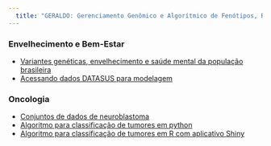 ```yaml
---
  title: "GERALDO: Gerenciamento Genômico e Algorítmico de Fenótipos, Riscos, Diagnósticos e Prognósticos em Dados de Doenças em Brasileiros"
---
```


### Envelhecimento e Bem-Estar

* [Variantes genéticas, envelhecimento e saúde mental da população brasileira](https://paei.netlify.app/07-Phylogenetic-Analyisis_mt_BR)
* [Acessando dados DATASUS para modelagem](https://paei.netlify.app/datasus_raca_cor)

### Oncologia

* [Conjuntos de dados de neuroblastoma](08-GSE62564.html)
* [Algoritmo para classificação de tumores em python](15-shiny-boxplot.html)
* [Algoritmo para classificação de tumores em R com aplicativo Shiny](16-shiny-tumor-classification.html)